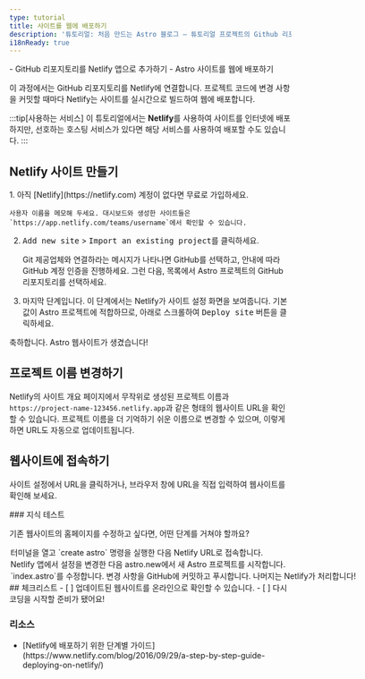 ```yaml
---
type: tutorial
title: 사이트를 웹에 배포하기
description: '튜토리얼: 처음 만드는 Astro 블로그 — 튜토리얼 프로젝트의 Github 리포지토리를 Netlify에 연결하여 웹에 배포'
i18nReady: true
---
```


<PreCheck>
  - GitHub 리포지토리를 Netlify 앱으로 추가하기
  - Astro 사이트를 웹에 배포하기
</PreCheck>

이 과정에서는 GitHub 리포지토리를 Netlify에 연결합니다. 프로젝트 코드에 변경 사항을 커밋할 때마다 Netlify는 사이트를 실시간으로 빌드하여 웹에 배포합니다.

:::tip[사용하는 서비스]
이 튜토리얼에서는 **Netlify**를 사용하여 사이트를 인터넷에 배포하지만, 선호하는 호스팅 서비스가 있다면 해당 서비스를 사용하여 배포할 수도 있습니다.
:::

## Netlify 사이트 만들기

<Steps>
1. 아직 [Netlify](https://netlify.com) 계정이 없다면 무료로 가입하세요.

    사용자 이름을 메모해 두세요. 대시보드와 생성한 사이트들은 `https://app.netlify.com/teams/username`에서 확인할 수 있습니다.

2. <kbd>Add new site</kbd> > <kbd>Import an existing project</kbd>를 클릭하세요.

    Git 제공업체와 연결하라는 메시지가 나타나면 GitHub를 선택하고, 안내에 따라 GitHub 계정 인증을 진행하세요. 그런 다음, 목록에서 Astro 프로젝트의 GitHub 리포지토리를 선택하세요.

3. 마지막 단계입니다. 이 단계에서는 Netlify가 사이트 설정 화면을 보여줍니다. 기본값이 Astro 프로젝트에 적합하므로, 아래로 스크롤하여 <kbd>Deploy site</kbd> 버튼을 클릭하세요.
</Steps>

축하합니다. Astro 웹사이트가 생겼습니다!

## 프로젝트 이름 변경하기

Netlify의 사이트 개요 페이지에서 무작위로 생성된 프로젝트 이름과 `https://project-name-123456.netlify.app`과 같은 형태의 웹사이트 URL을 확인할 수 있습니다. 프로젝트 이름을 더 기억하기 쉬운 이름으로 변경할 수 있으며, 이렇게 하면 URL도 자동으로 업데이트됩니다.

## 웹사이트에 접속하기

사이트 설정에서 URL을 클릭하거나, 브라우저 창에 URL을 직접 입력하여 웹사이트를 확인해 보세요.

<Box icon="question-mark">
### 지식 테스트

기존 웹사이트의 홈페이지를 수정하고 싶다면, 어떤 단계를 거쳐야 할까요?

  <MultipleChoice>
    <Option>
      터미널을 열고 `create astro` 명령을 실행한 다음 Netlify URL로 접속합니다.
    </Option>
    <Option>
      Netlify 앱에서 설정을 변경한 다음 astro.new에서 새 Astro 프로젝트를 시작합니다.
    </Option>
    <Option isCorrect>
      `index.astro`를 수정합니다. 변경 사항을 GitHub에 커밋하고 푸시합니다. 나머지는 Netlify가 처리합니다!
    </Option>
  </MultipleChoice>
 </Box>

<Box icon="check-list">
## 체크리스트

<Checklist>
- [ ] 업데이트된 웹사이트를 온라인으로 확인할 수 있습니다.
- [ ] 다시 코딩을 시작할 준비가 됐어요!
</Checklist>
</Box>

### 리소스

- <p>[Netlify에 배포하기 위한 단계별 가이드](https://www.netlify.com/blog/2016/09/29/a-step-by-step-guide-deploying-on-netlify/) <Badge class="neutral-badge" text="외부 링크" /></p>
